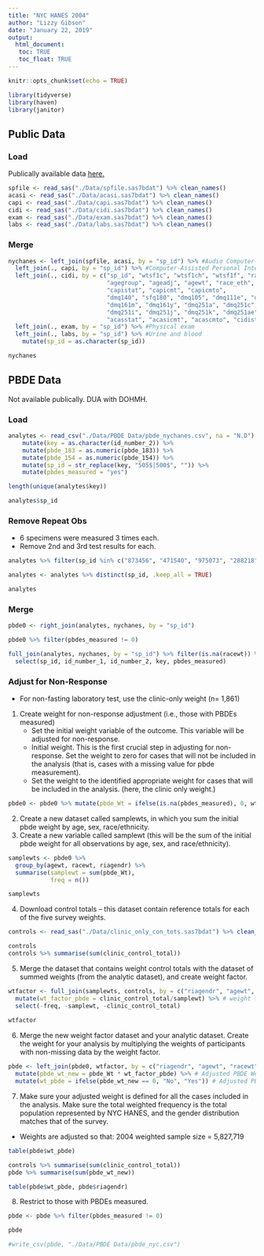 ```yaml
---
title: "NYC HANES 2004"
author: "Lizzy Gibson"
date: "January 22, 2019"
output: 
  html_document:
   toc: TRUE
   toc_float: TRUE
---
```


```r
knitr::opts_chunk$set(echo = TRUE)

library(tidyverse)
library(haven)
library(janitor)
```

## Public Data

### Load

Publically available data [here.](https://www1.nyc.gov/site/doh/data/data-sets/new-york-city-health-and-nutrition-examination-survey-documentation.page)

```r
spfile <- read_sas("./Data/spfile.sas7bdat") %>% clean_names()
acasi <- read_sas("./Data/acasi.sas7bdat") %>% clean_names()
capi <- read_sas("./Data/capi.sas7bdat") %>% clean_names()
cidi <- read_sas("./Data/cidi.sas7bdat") %>% clean_names()
exam <- read_sas("./Data/exam.sas7bdat") %>% clean_names()
labs <- read_sas("./Data/labs.sas7bdat") %>% clean_names()
```

### Merge

```r
nychanes <- left_join(spfile, acasi, by = "sp_id") %>% #Audio Computer-Assisted Personal SelfInterview
  left_join(., capi, by = "sp_id") %>% #Computer-Assisted Personal Interview
  left_join(., cidi, by = c("sp_id", "wtsf1c", "wtsf1ch", "wtsf1f", "racewt",
                            "agegroup", "ageadj", "agewt", "race_eth", "riagendr", "riaageyr",
                            "capistat", "capicmt", "capicmto",
                            "dmq140", "sfq180", "dmq105", "dmq111e", "dmq111f", "dmq130e", "dmq130f",
                            "dmq161m", "dmq161y", "dmq251a", "dmq251c", "dmq251d", "dmq251e", "dmq251f", 
                            "dmq251i", "dmq251j", "dmq251k", "dmq251ae", "dmq251af", "dmq251ol", "dmq251os", 
                            "acasstat", "acasicmt", "acascmto", "cidistat", "cidicmt", "cidicmto", "stratum", "psu")) %>% #Composite International Diagnostic Interview
  left_join(., exam, by = "sp_id") %>% #Physical exam
  left_join(., labs, by = "sp_id") %>% #Urine and blood
    mutate(sp_id = as.character(sp_id))

nychanes
```

## PBDE Data

Not available publically. DUA with DOHMH.

### Load

```r
analytes <- read_csv("./Data/PBDE Data/pbde_nychanes.csv", na = "N.D") %>% clean_names() %>% 
    mutate(key = as.character(id_number_2)) %>% 
    mutate(pbde_183 = as.numeric(pbde_183)) %>% 
    mutate(pbde_154 = as.numeric(pbde_154)) %>% 
    mutate(sp_id = str_replace(key, "505$|500$", "")) %>%
    mutate(pbdes_measured = "yes")

length(unique(analytes$key))

analytes$sp_id
```

### Remove Repeat Obs

* 6 specimens were measured 3 times each.
* Remove 2nd and 3rd test results for each.

```r
analytes %>% filter(sp_id %in% c("873456", "471540", "975073", "288218", "994027", "794996"))

analytes <- analytes %>% distinct(sp_id, .keep_all = TRUE)

analytes
```

### Merge

```r
pbde0 <- right_join(analytes, nychanes, by = "sp_id")

pbde0 %>% filter(pbdes_measured != 0)

full_join(analytes, nychanes, by = "sp_id") %>% filter(is.na(racewt)) %>% 
  select(sp_id, id_number_1, id_number_2, key, pbdes_measured)
```

### Adjust for Non-Response

* For non-fasting laboratory test, use the clinic-only weight (n= 1,861)

1. Create weight for non-response adjustment (i.e., those with PBDEs measured)
    * Set the initial weight variable of the outcome. This variable will be adjusted for non-response.
    * Initial weight. This is the first crucial step in adjusting for non-response. Set the weight to zero for cases that will not be included in the analysis (that is, cases with a missing value for pbde measurement).
    * Set the weight to the identified appropriate weight for cases that will be included in the analysis. (here, the clinic only weight.)

```r
pbde0 <- pbde0 %>% mutate(pbde_Wt = ifelse(is.na(pbdes_measured), 0, wtsf1ch))
```

2. Create a new dataset called samplewts, in which you sum the initial pbde weight by age, sex, race/ethnicity.
3. Create a new variable called samplewt (this will be the sum of the initial pbde weight for all observations by age, sex, and race/ethnicity).

```r
samplewts <- pbde0 %>% 
  group_by(agewt, racewt, riagendr) %>% 
  summarise(samplewt = sum(pbde_Wt),
            freq = n())

samplewts
```

4. Download control totals -- this dataset contain reference totals for each of the five survey weights.

```r
controls <- read_sas("./Data/clinic_only_con_tots.sas7bdat") %>% clean_names()

controls
controls %>% summarise(sum(clinic_control_total))
```

5. Merge the dataset that contains weight control totals with the dataset of summed weights (from the analytic dataset), and create weight factor.

```r
wtfactor <- full_join(samplewts, controls, by = c("riagendr", "agewt", "racewt")) %>% 
  mutate(wt_factor_pbde = clinic_control_total/samplewt) %>% # weight factor
  select(-freq, -samplewt, -clinic_control_total)
  
wtfactor
```

6. Merge the new weight factor dataset and your analytic dataset. Create the weight for your analysis by multiplying the weights of participants with non-missing data by the weight factor.

```r
pbde <- left_join(pbde0, wtfactor, by = c("riagendr", "agewt", "racewt")) %>% 
  mutate(pbde_wt_new = pbde_Wt * wt_factor_pbde) %>% # Adjusted PBDE Weight
  mutate(wt_pbde = ifelse(pbde_wt_new == 0, "No", "Yes")) # Adjusted PBDE Weight Indicator (wt_pbde)
```

7. Make sure your adjusted weight is defined for all the cases included in the analysis. Make sure the total weighted frequency is the total population represented by NYC HANES, and the gender distribution matches that of the survey.

* Weights are adjusted so that: 2004 weighted sample size = 5,827,719

```r
table(pbde$wt_pbde)

controls %>% summarise(sum(clinic_control_total))
pbde %>% summarise(sum(pbde_wt_new))

table(pbde$wt_pbde, pbde$riagendr)
```

8. Restrict to those with PBDEs measured.

```r
pbde <- pbde %>% filter(pbdes_measured != 0)

pbde
```


```r
#write_csv(pbde, "./Data/PBDE Data/pbde_nyc.csv")
```

